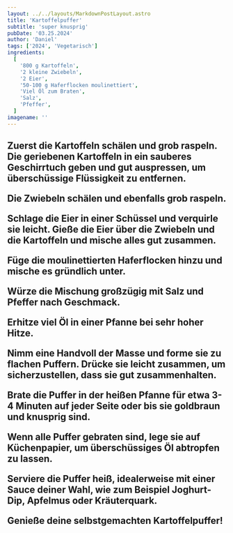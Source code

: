```yaml
---
layout: ../../layouts/MarkdownPostLayout.astro
title: 'Kartoffelpuffer'
subtitle: 'super knusprig'
pubDate: '03.25.2024'
author: 'Daniel'
tags: ['2024', 'Vegetarisch']
ingredients:
  [
    '800 g Kartoffeln',
    '2 kleine Zwiebeln',
    '2 Eier',
    '50-100 g Haferflocken moulinettiert',
    'Viel Öl zum Braten',
    'Salz',
    'Pfeffer',
  ]
imagename: ''
---
```



<H2 text="Zubereitung" />

Zuerst die Kartoffeln schälen und grob raspeln. Die geriebenen Kartoffeln in ein sauberes Geschirrtuch geben und gut auspressen, um überschüssige Flüssigkeit zu entfernen.

Die Zwiebeln schälen und ebenfalls grob raspeln.

Schlage die Eier in einer Schüssel und verquirle sie leicht. Gieße die Eier über die Zwiebeln und die Kartoffeln und mische alles gut zusammen.

Füge die moulinettierten Haferflocken hinzu und mische es gründlich unter.

Würze die Mischung großzügig mit Salz und Pfeffer nach Geschmack.

Erhitze viel Öl in einer Pfanne bei sehr hoher Hitze.

Nimm eine Handvoll der Masse und forme sie zu flachen Puffern. Drücke sie leicht zusammen, um sicherzustellen, dass sie gut zusammenhalten.

Brate die Puffer in der heißen Pfanne für etwa 3-4 Minuten auf jeder Seite oder bis sie goldbraun und knusprig sind.

Wenn alle Puffer gebraten sind, lege sie auf Küchenpapier, um überschüssiges Öl abtropfen zu lassen.

Serviere die Puffer heiß, idealerweise mit einer Sauce deiner Wahl, wie zum Beispiel Joghurt-Dip, Apfelmus oder Kräuterquark.

Genieße deine selbstgemachten Kartoffelpuffer!

